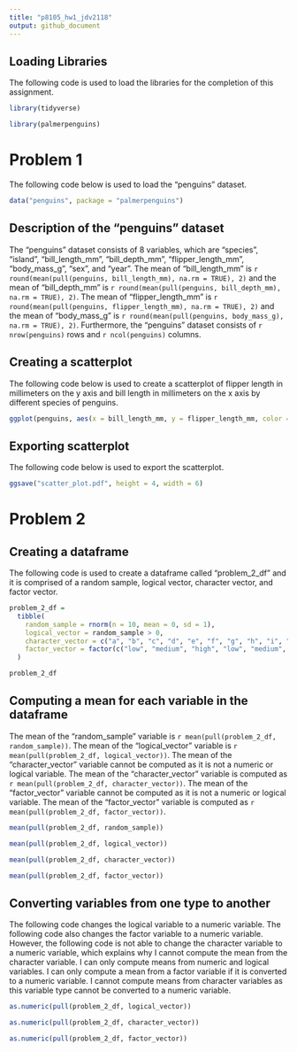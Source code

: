 ```yaml
---
title: "p8105_hw1_jdv2118"
output: github_document
---
```


## Loading Libraries

The following code is used to load the libraries for the completion of this assignment.

```r
library(tidyverse)

library(palmerpenguins)
```


# Problem 1 

The following code below is used to load the "penguins" dataset.

```r
data("penguins", package = "palmerpenguins")
```

## Description of the "penguins" dataset

The "penguins" dataset consists of 8 variables, which are "species", "island", "bill_length_mm", "bill_depth_mm", "flipper_length_mm", "body_mass_g", "sex", and "year".  The mean of "bill_length_mm" is `r round(mean(pull(penguins, bill_length_mm), na.rm = TRUE), 2)` and the mean of "bill_depth_mm" is `r round(mean(pull(penguins, bill_depth_mm), na.rm = TRUE), 2)`.  The mean of "flipper_length_mm" is `r round(mean(pull(penguins, flipper_length_mm), na.rm = TRUE), 2)` and the mean of "body_mass_g" is `r round(mean(pull(penguins, body_mass_g), na.rm = TRUE), 2)`.  Furthermore, the "penguins" dataset consists of `r nrow(penguins)` rows and `r ncol(penguins)` columns.

## Creating a scatterplot


The following code below is used to create a scatterplot of flipper length in millimeters on the y axis and bill length in millimeters on the x axis by different species of penguins.

```r
ggplot(penguins, aes(x = bill_length_mm, y = flipper_length_mm, color = species)) + geom_point()
```

## Exporting scatterplot

The following code below is used to export the scatterplot.

```r
ggsave("scatter_plot.pdf", height = 4, width = 6)
```

# Problem 2

## Creating a dataframe 

The following code is used to create a dataframe called "problem_2_df" and it is comprised of a random sample, logical vector, character vector, and factor vector.

```r
problem_2_df =
  tibble(
    random_sample = rnorm(n = 10, mean = 0, sd = 1),
    logical_vector = random_sample > 0,
    character_vector = c("a", "b", "c", "d", "e", "f", "g", "h", "i", "j"),
    factor_vector = factor(c("low", "medium", "high", "low", "medium", "high", "low", "medium", "high",       "low"))
  )

problem_2_df
```

## Computing a mean for each variable in the dataframe

The mean of the "random_sample" variable is `r mean(pull(problem_2_df, random_sample))`.  The mean of the "logical_vector" variable is `r mean(pull(problem_2_df, logical_vector))`.  The mean of the "character_vector" variable cannot be computed as it is not a numeric or logical variable.  The mean of the "character_vector" variable is computed as `r mean(pull(problem_2_df, character_vector))`. The mean of the "factor_vector" variable cannot be computed as it is not a numeric or logical variable.  The mean of the "factor_vector" variable is computed as `r mean(pull(problem_2_df, factor_vector))`.  

```r
mean(pull(problem_2_df, random_sample))

mean(pull(problem_2_df, logical_vector))

mean(pull(problem_2_df, character_vector))

mean(pull(problem_2_df, factor_vector))
```

## Converting variables from one type to another

The following code changes the logical variable to a numeric variable.  The following code also changes the factor variable to a numeric variable.  However, the following code is not able to change the character variable to a numeric variable, which explains why I cannot compute the mean from the character variable.  I can only compute means from numeric and logical variables.  I can only compute a mean from a factor variable if it is converted to a numeric variable.  I cannot compute means from character variables as this variable type cannot be converted to a numeric variable.

```r
as.numeric(pull(problem_2_df, logical_vector))

as.numeric(pull(problem_2_df, character_vector))

as.numeric(pull(problem_2_df, factor_vector))
```


